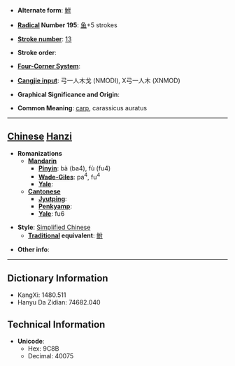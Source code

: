 * '''Alternate form''': [[鮒]]

* '''[[Wiktionary:Chinese radical index| Radical]] Number 195''': [[Wiktionary:Chinese radical index 鱼|鱼]]+5 strokes

* '''[[Wiktionary:Chinese total strokes index|Stroke number]]''': [[Wiktionary:Chinese total strokes index 13|13]]

* '''Stroke order''': 

* '''[[Wiktionary:Chinese four corner index|Four-Corner System]]''': 

* '''[[Wiktionary:Chinese Cangjie index|Cangjie input]]''': 弓一人木戈 (NMODI), X弓一人木 (XNMOD)

* '''Graphical Significance and Origin''': 

* '''Common Meaning''': [[carp]], carassicus auratus

----

== [[Chinese]] [[Hanzi]] ==

* '''Romanizations'''
** '''[[Mandarin]]'''
*** '''[[Pinyin]]''': bà (ba4), fù (fu4)
*** '''[[Wade-Giles]]''': pa<sup>4</sup>, fu<sup>4</sup>
*** '''[[Yale]]''': 
** '''[[Cantonese]]'''
*** '''[[Jyutping]]''':
*** '''[[Penkyamp]]''': 
*** '''[[Yale]]''': fu6

* '''Style''': [[Simplified Chinese]] 
** '''[[Traditional Chinese|Traditional]] equivalent''': [[鮒]]

* '''Other info''': 

----

== Dictionary Information ==

* KangXi: 1480.511
* Hanyu Da Zidian: 74682.040

== Technical Information ==

* '''Unicode''':
** Hex: 9C8B
** Decimal: 40075